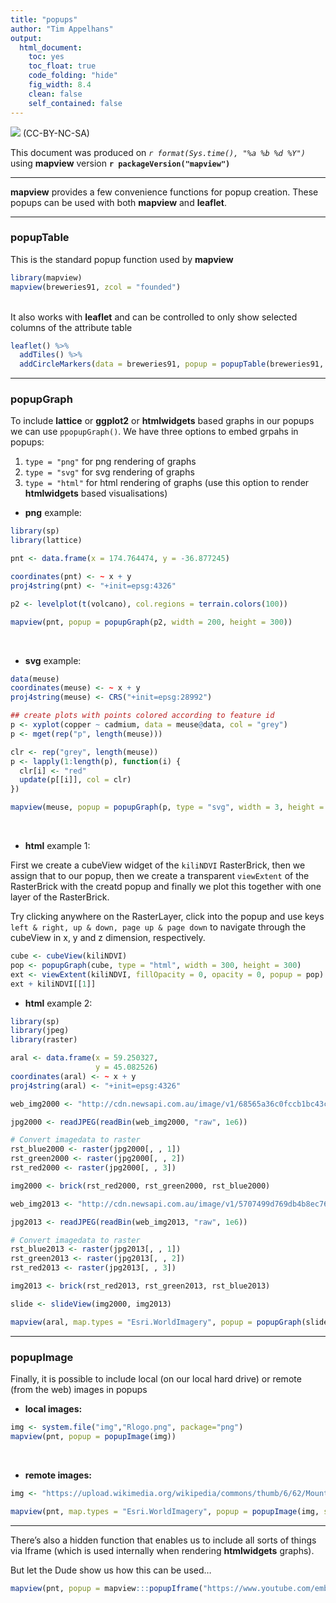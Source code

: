 ```yaml
---
title: "popups"
author: "Tim Appelhans"
output:
  html_document:
    toc: yes
    toc_float: true
    code_folding: "hide"
    fig_width: 8.4
    clean: false
    self_contained: false
---
```



![](http://i.creativecommons.org/l/by-nc-sa/3.0/88x31.png) (CC-BY-NC-SA)

This document was produced on _`r format(Sys.time(), "%a %b %d %Y")`_ using **mapview** version **`r packageVersion("mapview")`**

------

**mapview** provides a few convenience functions for popup creation. These popups can be used with both **mapview** and **leaflet**.

------

### popupTable

This is the standard popup function used by **mapview**

```r
library(mapview)
mapview(breweries91, zcol = "founded")
```

<br>
It also works with **leaflet** and can be controlled to only show selected columns of the attribute table

```r
leaflet() %>% 
  addTiles() %>% 
  addCircleMarkers(data = breweries91, popup = popupTable(breweries91, zcol = c("brewery", "village", "founded")))
```

------

### popupGraph

To include **lattice** or **ggplot2** or **htmlwidgets** based graphs in our popups we can use `ppopupGraph()`. We have three options to embed grpahs in popups:

1. `type = "png"` for png rendering of graphs
2. `type = "svg"` for svg rendering of graphs
3. `type = "html"` for html rendering of graphs (use this option to render **htmlwidgets** based visualisations)

* __png__ example:

```r
library(sp)
library(lattice)

pnt <- data.frame(x = 174.764474, y = -36.877245)

coordinates(pnt) <- ~ x + y
proj4string(pnt) <- "+init=epsg:4326"

p2 <- levelplot(t(volcano), col.regions = terrain.colors(100))

mapview(pnt, popup = popupGraph(p2, width = 200, height = 300))
```

<br>

* __svg__ example:

```r
data(meuse)
coordinates(meuse) <- ~ x + y
proj4string(meuse) <- CRS("+init=epsg:28992")

## create plots with points colored according to feature id
p <- xyplot(copper ~ cadmium, data = meuse@data, col = "grey")
p <- mget(rep("p", length(meuse)))

clr <- rep("grey", length(meuse))
p <- lapply(1:length(p), function(i) {
  clr[i] <- "red"
  update(p[[i]], col = clr)
})

mapview(meuse, popup = popupGraph(p, type = "svg", width = 3, height = 2.5))
```

<br>

* __html__ example 1:

First we create a cubeView widget of the `kiliNDVI` RasterBrick, then we assign that to our popup, then we create a transparent `viewExtent` of the RasterBrick with the creatd popup and finally we plot this together with one layer of the RasterBrick. 

Try clicking anywhere on the RasterLayer, click into the popup and use keys `left & right, up & down, page up & page down` to navigate through the cubeView in x, y and z dimension, respectively.

```r
cube <- cubeView(kiliNDVI)
pop <- popupGraph(cube, type = "html", width = 300, height = 300)
ext <- viewExtent(kiliNDVI, fillOpacity = 0, opacity = 0, popup = pop)
ext + kiliNDVI[[1]]
```

* __html__ example 2:

```r
library(sp)
library(jpeg)
library(raster)

aral <- data.frame(x = 59.250327, 
                   y = 45.082526)
coordinates(aral) <- ~ x + y
proj4string(aral) <- "+init=epsg:4326"

web_img2000 <- "http://cdn.newsapi.com.au/image/v1/68565a36c0fccb1bc43c09d96e8fb029"

jpg2000 <- readJPEG(readBin(web_img2000, "raw", 1e6))

# Convert imagedata to raster
rst_blue2000 <- raster(jpg2000[, , 1])
rst_green2000 <- raster(jpg2000[, , 2])
rst_red2000 <- raster(jpg2000[, , 3])

img2000 <- brick(rst_red2000, rst_green2000, rst_blue2000)

web_img2013 <- "http://cdn.newsapi.com.au/image/v1/5707499d769db4b8ec76e8df61933f2a"

jpg2013 <- readJPEG(readBin(web_img2013, "raw", 1e6))

# Convert imagedata to raster
rst_blue2013 <- raster(jpg2013[, , 1])
rst_green2013 <- raster(jpg2013[, , 2])
rst_red2013 <- raster(jpg2013[, , 3])

img2013 <- brick(rst_red2013, rst_green2013, rst_blue2013)

slide <- slideView(img2000, img2013)

mapview(aral, map.types = "Esri.WorldImagery", popup = popupGraph(slide, type = "html"))
```

------

### popupImage

Finally, it is possible to include local (on our local hard drive) or remote (from the web) images in popups

* __local images:__

```r
img <- system.file("img","Rlogo.png", package="png")
mapview(pnt, popup = popupImage(img))
```

<br>

* __remote images:__

```r
img <- "https://upload.wikimedia.org/wikipedia/commons/thumb/6/62/Mount_Eden.jpg/640px-Mount_Eden.jpg"

mapview(pnt, map.types = "Esri.WorldImagery", popup = popupImage(img, src = "remote"))
```

------

There's also a hidden function that enables us to include all sorts of things via Iframe (which is used internally when rendering **htmlwidgets** graphs).

But let the Dude show us how this can be used...

```r
mapview(pnt, popup = mapview:::popupIframe("https://www.youtube.com/embed/iApz08Bh53w?autoplay=1", width = 300, height = 225))
```
